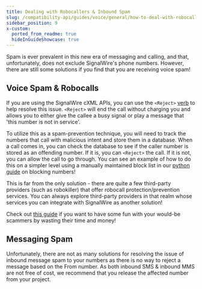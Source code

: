 ```yaml
---
title: Dealing with Robocallers & Inbound Spam
slug: /compatibility-api/guides/voice/general/how-to-deal-with-robocallers-inbound-spam
sidebar_position: 9
x-custom:
  ported_from_readme: true
  hideInGuideShowcase: true
---
```



Spam is ever prevalent in this new era of messaging and calling, and that, unfortunately, does not exclude SignalWire's phone numbers. However, there are still some solutions if you find that you are receiving voice spam! 

Voice Spam & Robocalls
----------------------

If you are using the SignalWire cXML APIs, you can use the `<Reject>` [verb](/compatibility-api/cxml/voice/reject.mdx) to help resolve this issue. `<Reject>` will end the call without charging you and allows you to either give the callee a busy signal or play a message that 'this number is not in service'.

To utilize this as a spam-prevention technique, you will need to track the numbers that call with malicious intent and store them in a database. When a call comes in, you can check the database to see if the caller number is stored as an offending number. If it is, you can `<Reject>` the call. If it is not, you can allow the call to go through. You can see an example of how to do this on a simpler level using a manually maintained block list in our [python guide](/compatibility-api/guides/voice/python/call-screening-block-list) on blocking numbers!

This is far from the only solution - there are quite a few third-party providers (such as robokiller) that offer robocall protection/prevention services. You can always explore third-party providers in that realm whose services you can integrate with SignalWire as another solution! 

Check out [this guide](/sdks/relay-realtime-sdk/guides/voice/stop-robocalls) if you want to have some fun with your would-be scammers by wasting their time and money!

Messaging Spam
--------------

Unfortunately, there are not as many solutions for resolving the issue of inbound message spam to your numbers as there is no way to reject a message based on the From number. As both inbound SMS & inbound MMS are not free of cost, we recommend that you release the affected number from your project.
